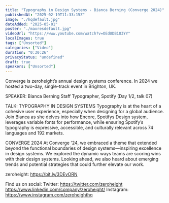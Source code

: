 ```yaml
---
title: "Typography in Design Systems - Bianca Berning (Converge 2024)"
publishedAt: "2025-02-19T11:33:15Z"
image: "./hqdefault.jpg"
dateAdded: "2025-05-01"
poster: "./maxresdefault.jpg"
videoUrl: "https://www.youtube.com/watch?v=OEdUDB1O3YY"
localImages: true
tags: ["Unsorted"]
categories: ["Video"]
duration: "0:30:26"
privacyStatus: "undefined"
draft: true
speakers: ["Unsorted"]
---
```

Converge is zeroheight’s annual design systems conference. In 2024 we hosted a two-day, single-track event in Brighton, UK. 

SPEAKER: 
Bianca Berning
Staff Typographer, Spotify
(Day 1/2, talk 07)

TALK: TYPOGRAPHY IN DESIGN SYSTEMS
Typography is at the heart of a cohesive user experience, especially when designing for a global audience. Join Bianca as she delves into how Encore, Spotifys Design system, leverages variable fonts for performance, while ensuring Spotify’s typography is expressive, accessible, and culturally relevant across 74 languages and 192 markets.

CONVERGE 2024
At Converge '24, we embraced a theme that extended beyond the functional boundaries of design systems—inspiring excellence in design systems. We explored the dynamic ways teams are scoring wins with their design systems. Looking ahead, we also heard about emerging trends and potential strategies that could further elevate our work.

zeroheight: https://bit.ly/3DEvORN

Find us on social:
Twitter: https://twitter.com/zeroheight
https://www.linkedin.com/company/zeroheight/
Instagram: https://www.instagram.com/zeroheighthq
